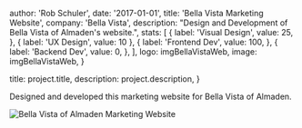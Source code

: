 
  author: 'Rob Schuler',
  date: '2017-01-01',
  title: 'Bella Vista Marketing Website',
  company: 'Bella Vista',
  description: "Design and Development of Bella Vista of Almaden's website.",
  stats: [
    {
      label: 'Visual Design',
      value: 25,
    },
    { label: 'UX Design', value: 10 },
    {
      label: 'Frontend Dev',
      value: 100,
    },
    {
      label: 'Backend Dev',
      value: 0,
    },
  ],
  logo: imgBellaVistaWeb,
  image: imgBellaVistaWeb,
}

  title: project.title,
  description: project.description,
}


Designed and developed this marketing website for Bella Vista of Almaden.

<Image src={imgBellaVistaWeb} alt="Bella Vista of Almaden Marketing Website" />
